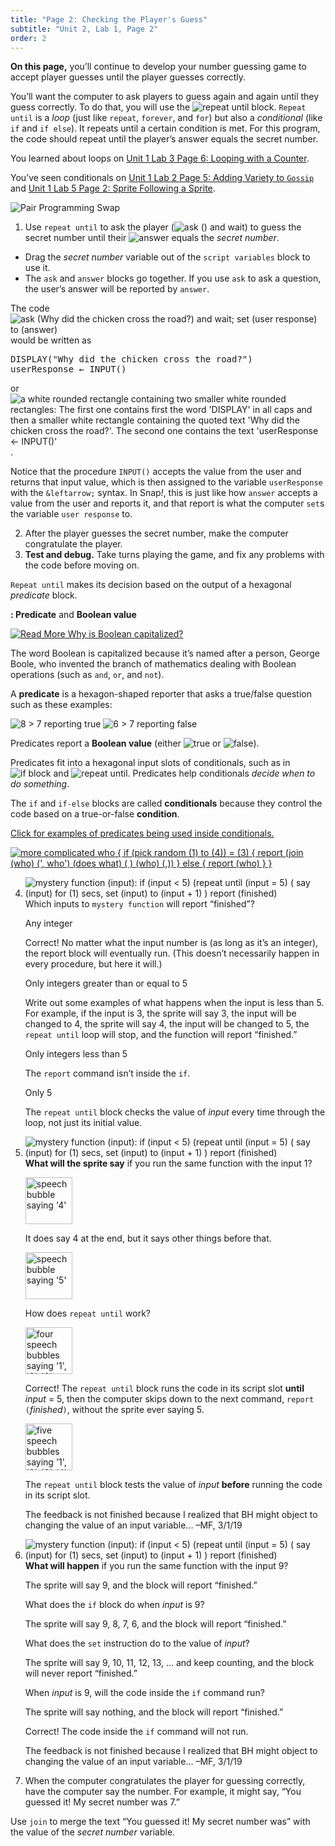 ```yaml
---
title: "Page 2: Checking the Player's Guess"
subtitle: "Unit 2, Lab 1, Page 2"
order: 2
---
```


::::: learn
**On this page,** you'll continue to develop your number guessing game to accept player guesses until the player guesses correctly.
:::::

You'll want the computer to ask players to guess again and again until they guess correctly. To do that, you will use the <img src="/img/blocks/repeat-until.png" title="repeat until" alt="repeat until" class="inline py-0"/> block. `Repeat until` is a <em>loop</em> (just like `repeat`, `forever`, and `for`) but also a <em>conditional</em> (like `if` and `if else`). It repeats until a certain condition is met. For this program, the code should repeat until the player's answer equals the secret number.

:::::: endnote
You learned about loops on <a href="/unit-1/lab-3/6-the-for-block.html" title="Unit 1 Lab 3 Page 6: Looping with a Counter">Unit 1 Lab 3 Page 6: Looping with a Counter</a>.

You've seen conditionals on <a href="/unit-1/lab-2/5-if-else.html" title="Unit 1 Lab 2 Page 5: Adding Variety to Gossip">Unit 1 Lab 2 Page 5: Adding Variety to `Gossip`</a> and <a href="/unit-1/lab-5/2-sprite-interaction.qmd" title="Unit 1 Lab 5 Page 2: Sprite Following a Sprite">Unit 1 Lab 5 Page 2: Sprite Following a Sprite</a>.
:::::

::::: forYouToDo
<img src="/img/icons/pair-programming-swap.png" title="Pair Programming Swap" alt="Pair Programming Swap" class="float-end"/>

(@) Use `repeat until` to ask the player (<img src="/img/blocks/ask-empty-full-size.png" title="ask () and wait" alt="ask () and wait" class="inline py-0"/>) to guess the secret number until their <img src="/img/blocks/answer-full-size.png" title="answer" alt="answer" class="inline"/> equals the <var>secret number</var>.

::: endnote
- Drag the <var>secret number</var> variable out of the `script variables` block to use it.
- The `ask` and `answer` blocks go together. If you use `ask` to ask a question, the user's answer will be reported by `answer`.
:::
::::::

:::::: examFullWidth
The code <img src="/img/2-complexity/chicken-script.png" title="ask (Why did the chicken cross the road?) and wait; set (user response) to (answer)" alt="ask (Why did the chicken cross the road?) and wait; set (user response) to (answer)" class="inline"/> would be written as

```{=html}
<pre class="ms-4">
DISPLAY("Why did the chicken cross the road?")
userResponse &leftarrow; INPUT()
</pre>
```

or <img src="/img/2-complexity/chicken-script-blocktran.png" title="a white rounded rectangle containing two smaller white rounded rectangles: The first one contains first the word &apos;DISPLAY&apos; in all caps and then a smaller white rectangle containing the quoted text &apos;Why did the chicken cross the road?&apos;. The second one contains the text &apos;userResponse ← INPUT()&apos;" alt="a white rounded rectangle containing two smaller white rounded rectangles: The first one contains first the word &apos;DISPLAY&apos; in all caps and then a smaller white rectangle containing the quoted text &apos;Why did the chicken cross the road?&apos;. The second one contains the text &apos;userResponse ← INPUT()&apos;" class="inline"/>.

Notice that the procedure `INPUT()` accepts the value from the user and returns that input value, which is then assigned to the variable `userResponse` with the `&leftarrow;`
syntax. In Snap<em>!</em>, this is just like how `answer` accepts a value from the user and reports it, and that report is what the computer `set`s the variable `user response` to.
::::::

:::::: forYouToDo
(@) After the player guesses the secret number, make the computer congratulate the player.
(@) **Test and debug.** Take turns playing the game, and fix any problems with the code before moving on.
::::::

`Repeat until` makes its decision based on the output of a hexagonal <em>predicate</em> block.

:::::: vocabFullWidth
**: Predicate** and **Boolean value**

::::: sidenoteBig
<a href="#hint-Boolean" data-bs-toggle="collapse" title="Why is Boolean capitalized?"> <img src="/img/icons/read-more-mini.png" title="Read More" alt="Read More" class="inline"/> Why is Boolean capitalized? </a>

::: {#hint-Boolean .collapse}
The word Boolean is capitalized because it's named after a person, George Boole, who invented the branch of mathematics dealing with Boolean operations (such as `and`, `or`, and `not`).
:::
:::::

A **predicate** is a hexagon-shaped reporter that asks a true/false question such as these examples:

<img class="ms-4" src="/img/2-complexity/8-gt-7-reporting-true.png" alt="8 > 7 reporting true" title="8 > 7 reporting true"> <img class="ms-4" src="/img/2-complexity/6-gt-7-reporting-false.png" alt="6 > 7 reporting false" title="6 > 7 reporting false">

Predicates report a **Boolean value** (either <img src="/img/blocks/true.png" title="true" alt="true" class="inline"/> or <img src="/img/blocks/false.png" title="false" alt="false" class="inline"/>).
::::::

Predicates fit into a hexagonal input slots of conditionals, such as in <img src="/img/blocks/if-full-size.png" title="if block" alt="if block" class="inline"/> and <img src="/img/blocks/repeat-until.png" title="repeat until" alt="repeat until" class="inline"/>. Predicates help conditionals <em>decide when to do something</em>.

::::: vocabFullWidth
The `if` and `if-else` blocks are called **conditionals** because they control the code based on a true-or-false **condition**.

:::: endnote
<a href="#hint-predicates-examples" data-bs-toggle="collapse" title="Click for examples of predicates being used inside conditionals.">Click for examples of predicates being used inside conditionals.</a>

::: {#hint-predicates-examples .collapse}

<a href="/unit-1/lab-2/5-if-else.html"><img src="/img/1-introduction/more-complicated-who-script.png" title="more complicated who {
if (pick random (1) to (4)) = (3) {
report (join (who) (&apos;, who&apos;) (does what) ( ) (who) (,))                                                                                          
} else {
report (who)
}
}" alt="more complicated who {
if (pick random (1) to (4)) = (3) {
report (join (who) (&apos;, who&apos;) (does what) ( ) (who) (,))                                                                                          
} else {
report (who)
}
}" class="ms-4"/></a> <a href="/unit-1/lab-2/img/1-introduction/move-tiny-no-comment.png" title="when green flag clicked:
repeat until (touching (Leader)?)
{
point towards (Leader)
move (1) steps
}" alt="when green flag clicked:
repeat until (touching (Leader)?)
{
point towards (Leader)
move (1) steps
}" class="ms-4"/></a>

:::
::::
:::::

::::: forYouToDo

(@) <!-- Question 1 -->
    ::: {.assessment-data type="multiplechoice" identifier="Which inputs to mystery function will give the output finished?" hasinlinefeedback="true" maxchoices="1" responseidentifier="ri1" shuffle="true"}
    ::: prompt

    <img src="/img/2-complexity/mystery-function.png" title="mystery function (input):
    if (input &lt; 5) (repeat until (input = 5) 
    (
    say (input) for (1) secs, 
    set (input) to (input + 1) 
    )
    report (finished)" alt="mystery function (input):
    if (input &lt; 5) (repeat until (input = 5) 
    (
    say (input) for (1) secs, 
    set (input) to (input + 1) 
    )
    report (finished)" class="float-end"/> Which inputs to `mystery function` will report "finished"?
    :::

    ::: {.choice identifier="c1"}
    ::: text
    Any integer
    :::

    ::: feedback
    Correct! No matter what the input number is (as long as it's an integer), the report block will eventually run. (This doesn't necessarily happen in every procedure, but here it will.)
    :::
    :::

    ::: {.choice identifier="c2"}
    ::: text
    Only integers greater than or equal to 5
    :::

    ::: feedback
    Write out some examples of what happens when the input is less than 5. For example, if the input is 3, the sprite will say 3, the input will be changed to 4, the sprite will say 4, the input will be changed to 5, the `repeat until` loop will stop, and the function will report "finished."
    :::
    :::

    ::: {.choice identifier="c3"}
    ::: text
    Only integers less than 5
    :::

    ::: feedback
    The `report` command isn't inside the `if`.
    :::
    :::

    ::: {.choice identifier="c4"}
    ::: text
    Only 5
    :::

    ::: feedback
    The `repeat until` block checks the value of <var>input</var> every time through the loop, not just its initial value.
    :::
    :::

    ::: {.responseDeclaration identifier="ri1"}
    ::: {.correctResponse identifier="c1"}
    :::
    :::
    :::

(@) <!-- Question 2 -->
    ::: {.assessment-data type="multiplechoice" identifier="Which inputs to mystery function will give the output finished?" hasinlinefeedback="true" maxchoices="1" responseidentifier="ri2" shuffle="true"}
    ::: prompt
    <img src="/img/2-complexity/mystery-function.png" title="mystery function (input):
    if (input &lt; 5) (repeat until (input = 5) 
    (
    say (input) for (1) secs, 
    set (input) to (input + 1) 
    )
    report (finished)" alt="mystery function (input):
    if (input &lt; 5) (repeat until (input = 5) 
    (
    say (input) for (1) secs, 
    set (input) to (input + 1) 
    )
    report (finished)" class="float-end"/> **What will the sprite say** if you run the same function with the input 1?
    :::

    ::: {.choice identifier="c1"}
    ::: text
    <img src="/img/2-complexity/say4.png" title="speech bubble saying &apos;4&apos;" alt="speech bubble saying &apos;4&apos;" class="noshadow" height="75px"/>
    :::

    ::: feedback
    It does say 4 at the end, but it says other things before that.
    :::
    :::

    ::: {.choice identifier="c2"}
    ::: text
    <img src="/img/2-complexity/say5.png" title="speech bubble saying &apos;5&apos;" alt="speech bubble saying &apos;5&apos;" class="noshadow" height="75px"/>
    :::

    ::: feedback
    How does `repeat until` work?
    :::
    :::

    ::: {.choice identifier="c3"}
    ::: text
    <img src="/img/2-complexity/say1234.png" title="four speech bubbles saying &apos;1&apos;, &apos;2&apos;, &apos;3&apos;, and then &apos;4&apos;" alt="four speech bubbles saying &apos;1&apos;, &apos;2&apos;, &apos;3&apos;, and then &apos;4&apos;" class="noshadow" height="75px"/>
    :::

    ::: feedback
    Correct! The `repeat until` block runs the code in its script slot **until** <var>input</var> = 5, then the computer skips down to the next command, `report (`<var>finished</var>`)`, without the sprite ever saying 5.
    :::
    :::

    ::: {.choice identifier="c4"}
    ::: text
    <img src="/img/2-complexity/say12345.png" title="five speech bubbles saying &apos;1&apos;, &apos;2&apos;, &apos;3&apos;, &apos;4&apos;, and then &apos;5&apos;" alt="five speech bubbles saying &apos;1&apos;, &apos;2&apos;, &apos;3&apos;, &apos;4&apos;, and then &apos;5&apos;" class="noshadow" height="75px"/>
    :::

    ::: feedback
    The `repeat until` block tests the value of <var>input</var> **before** running the code in its script slot.
    :::
    :::

    ::: todo
    The feedback is not finished because I realized that BH might object to changing the value of an input variable... --MF, 3/1/19
    :::

    ::: {.responseDeclaration identifier="ri3"}
    ::: {.correctResponse identifier="c1"}
    :::
    :::
    :::

(@) <!-- Question 3 -->
    ::: {.assessment-data type="multiplechoice" identifier="Which inputs to mystery function will give the output finished?" hasinlinefeedback="true" maxchoices="1" responseidentifier="ri3" shuffle="true"}
    ::: prompt
    <img src="/img/2-complexity/mystery-function.png" title="mystery function (input):
    if (input &lt; 5) (repeat until (input = 5) 
    (
    say (input) for (1) secs, 
    set (input) to (input + 1) 
    )
    report (finished)" alt="mystery function (input):
    if (input &lt; 5) (repeat until (input = 5) 
    (
    say (input) for (1) secs, 
    set (input) to (input + 1) 
    )
    report (finished)" class="float-end"/> **What will happen** if you run the same function with the input 9?
    :::

    ::: {.choice identifier="c1"}
    ::: text
    The sprite will say 9, and the block will report "finished."
    :::

    ::: feedback
    What does the `if` block do when <var>input</var> is 9?
    :::
    :::

    ::: {.choice identifier="c2"}
    ::: text
    The sprite will say 9, 8, 7, 6, and the block will report "finished."
    :::

    ::: feedback
    What does the `set` instruction do to the value of <var>input</var>?
    :::
    :::

    ::: {.choice identifier="c3"}
    ::: text
    The sprite will say 9, 10, 11, 12, 13, ... and keep counting, and the block will never report "finished."
    :::

    ::: feedback
    When <var>input</var> is 9, will the code inside the `if` command run?
    :::
    :::

    ::: {.choice identifier="c4"}
    ::: text
    The sprite will say nothing, and the block will report "finished."
    :::

    ::: feedback
    Correct! The code inside the `if` command will not run.
    :::
    :::

    ::: todo
    The feedback is not finished because I realized that BH might object to changing the value of an input variable... --MF, 3/1/19
    :::

    ::: {.responseDeclaration identifier="ri3"}
    ::: {.correctResponse identifier="c4"}
    :::
    :::
    :::

:::::

::::: ifTime

(@) When the computer congratulates the player for guessing correctly, have the computer say the number. For example, it might say, "You guessed it! My secret number was 7."

::: endnote
Use `join` to merge the text "You guessed it! My secret number was" with the value of the <var>secret number</var> variable.
:::

:::::
